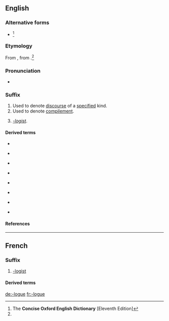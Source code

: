 {{also|logue|logué}}
==English==

===Alternative forms===
* {{l|en|-log}} {{qualifier|US}}<ref name="COED-alt&etym">The '''Concise Oxford English Dictionary''' [Eleventh Edition]</ref>

===Etymology===
{{PIE root|en|leǵ}}
From {{etyl|fr|en}} {{m|fr|-logue}}, from {{etyl|grc|en}} {{m|grc|-λόγος||one who speaks (in a certain manner)}}.<ref name="COED-alt&etym"/>

===Pronunciation===
* {{a|UK}} {{IPA|/lɒɡ/|lang=en}}

===Suffix===
{{head|en|suffix|plural|-logues}}

# Used to denote [[discourse]] of a [[specify|specified]] kind.
# Used to denote [[compilement]].
# {{lb|en|rare}} ''[[-logist]]''.

====Derived terms====
{{suffixsee|en}}
{{rel-top4|-discourse}}
* {{l|en|dialogue}}
{{rel-mid4}}
* {{l|en|monologue}}
{{rel-mid4}}
* {{l|en|weblog|weblog(ue)}}
{{rel-bottom}}
{{rel-top4|-compilation}}
* {{l|en|analogue}}
{{rel-mid4}}
* {{l|en|catalogue}}
{{rel-mid4}}
* {{l|en|epilogue}}
{{rel-mid4}}
* {{l|en|prologue}}
{{rel-mid4}}
{{rel-bottom}}
{{rel-top4|-logist}}
* {{l|en|ideologue}}
{{rel-mid4}}
{{rel-mid4}}
{{rel-bottom}}

====References====
<references/>

----

==French==

===Suffix===
{{fr-suffix}}

# [[-logist]]

====Derived terms====
{{suffixsee|fr}}

[[de:-logue]]
[[fr:-logue]]
